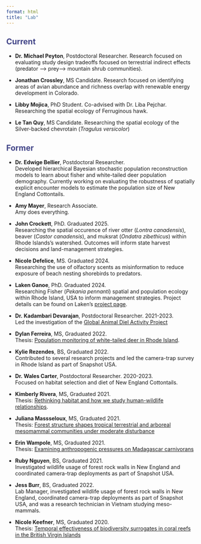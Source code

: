 ```yaml
---
format: html
title: "Lab"
---
```


## <span style="color:#414487FF">Current</span>

- **Dr. Michael Peyton**, Postdoctoral Researcher. Research focused on evaluating study design tradeoffs focused on terrestrial indirect effects (predator --> prey--> mountain shrub communities). 

- **Jonathan Crossley**, MS Candidate. Research focused on identifying areas of avian abundance and richness overlap with renewable energy development in Colorado. 

- **Libby Mojica**, PhD Student. Co-advised with Dr. Liba Pejchar. Researching the spatial ecology of Ferruginous hawk. 

- **Le Tan Quy**, MS Candidate. Researching the spatial ecology of the Silver-backed chevrotain (*Tragulus versicolor*)

## <span style="color:#414487FF">Former</span>

- **Dr. Edwige Bellier**, Postdoctoral Researcher. <br>
Developed hierarchical Bayesian stochastic population reconstruction models to learn about fisher and white-tailed deer population demography. Currently working on evaluating the robustness of spatially explicit encounter models to estimate the population size of New England Cottontails.

- **Amy Mayer**, Research Associate. <br>
Amy does everything.

- **John Crockett**, PhD. Graduated 2025. <br>
Researching the spatial occurence of river otter (*Lontra canadensis*), beaver (*Castor canadensis*), and muksrat (*Ondatra zibethicus*) within Rhode Islands's watershed. Outcomes will inform state harvest decisions and land-management strategies.

- **Nicole Defelice**, MS. Graduated 2024.<br>
 Researching the use of olfactory scents as misinformation to reduce exposure of beach nesting shorebirds to predators. 

- **Laken Ganoe**, PhD. Graduated 2024. <br>
Researching Fisher (*Pekania pennanti*) spatial and population ecology within Rhode Island, USA to inform management strategies. Project details can be found on Laken's [project page](https://www.lakenganoe.com/meet-ri-fishers.html).


- **Dr. Kadambari Devarajan**, Postdoctoral Researcher. 2021-2023. <br>
Led the investigation of the [Global Animal Diel Activity Project](https://diel-project.github.io/)


- **Dylan Ferreira**, MS, Graduated 2022. <br>
Thesis: [Population monitoring of white-tailed deer in Rhode Island](https://digitalcommons.uri.edu/cgi/viewcontent.cgi?article=3117&context=theses).

- **Kylie Rezendes**, BS, Graduated 2022. <br>
Contributed to several research projects and led the camera-trap survey in Rhode Island as part of Snapshot USA.

- **Dr. Wales Carter**, Postdoctoral Researcher. 2020-2023. <br>
Focused on habitat selection and diet of New England Cottontails.


- **Kimberly Rivera**, MS, Graduated 2021. <br>
Thesis: [Rethinking habitat and how we study human-wildlife relationships](https://digitalcommons.uri.edu/cgi/viewcontent.cgi?article=3070&context=theses). 


- **Juliana Massseloux**, MS, Graduated 2021. <br>
Thesis: [Forest structure shapes tropical terrestrial and arboreal mesomammal communities under moderate disturbance](https://digitalcommons.uri.edu/cgi/viewcontent.cgi?article=2941&context=theses)

- **Erin Wampole**, MS, Graduated 2021. <br>
Thesis: [Examining anthropogenic pressures on Madagascar carnivorans](https://digitalcommons.uri.edu/cgi/viewcontent.cgi?article=2899&context=theses)

- **Ruby Nguyen**, BS, Graduated 2021. <br>
Investigated wildlife usage of forest rock walls in New England and coordinated camera-trap deployments as part of Snapshot USA.


- **Jess Burr**, BS, Graduated 2022. <br>
Lab Manager, investigated wildlife usage of forest rock walls in New England, coordinated camera-trap deployments as part of Snapshot USA, and was a research technician in Vietnam studying meso-mammals. 


- **Nicole Keefner**, MS, Graduated 2020. <br>
Thesis: [Temporal effectiveness of biodiversity surrogates in coral reefs in the British Virgin Islands](https://digitalcommons.uri.edu/cgi/viewcontent.cgi?article=2723&context=theses)
